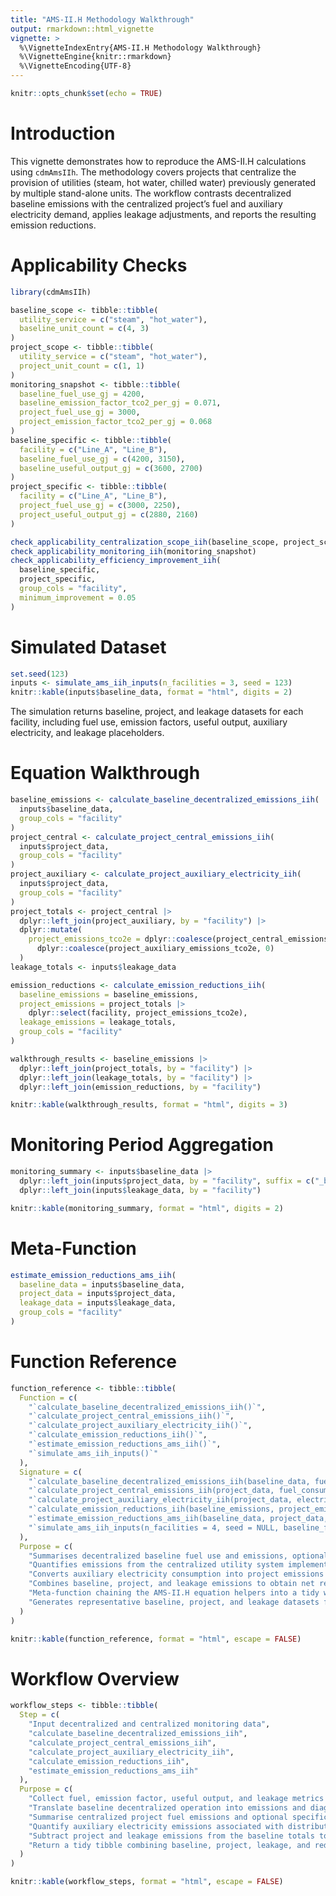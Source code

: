 ```yaml
---
title: "AMS-II.H Methodology Walkthrough"
output: rmarkdown::html_vignette
vignette: >
  %\VignetteIndexEntry{AMS-II.H Methodology Walkthrough}
  %\VignetteEngine{knitr::rmarkdown}
  %\VignetteEncoding{UTF-8}
---
```


```r
knitr::opts_chunk$set(echo = TRUE)
```

# Introduction

This vignette demonstrates how to reproduce the AMS-II.H calculations using
`cdmAmsIIh`. The methodology covers projects that centralize the provision of
utilities (steam, hot water, chilled water) previously generated by multiple
stand-alone units. The workflow contrasts decentralized baseline emissions with
the centralized project's fuel and auxiliary electricity demand, applies leakage
adjustments, and reports the resulting emission reductions.

# Applicability Checks

```r
library(cdmAmsIIh)

baseline_scope <- tibble::tibble(
  utility_service = c("steam", "hot_water"),
  baseline_unit_count = c(4, 3)
)
project_scope <- tibble::tibble(
  utility_service = c("steam", "hot_water"),
  project_unit_count = c(1, 1)
)
monitoring_snapshot <- tibble::tibble(
  baseline_fuel_use_gj = 4200,
  baseline_emission_factor_tco2_per_gj = 0.071,
  project_fuel_use_gj = 3000,
  project_emission_factor_tco2_per_gj = 0.068
)
baseline_specific <- tibble::tibble(
  facility = c("Line_A", "Line_B"),
  baseline_fuel_use_gj = c(4200, 3150),
  baseline_useful_output_gj = c(3600, 2700)
)
project_specific <- tibble::tibble(
  facility = c("Line_A", "Line_B"),
  project_fuel_use_gj = c(3000, 2250),
  project_useful_output_gj = c(2880, 2160)
)

check_applicability_centralization_scope_iih(baseline_scope, project_scope)
check_applicability_monitoring_iih(monitoring_snapshot)
check_applicability_efficiency_improvement_iih(
  baseline_specific,
  project_specific,
  group_cols = "facility",
  minimum_improvement = 0.05
)
```

# Simulated Dataset

```r
set.seed(123)
inputs <- simulate_ams_iih_inputs(n_facilities = 3, seed = 123)
knitr::kable(inputs$baseline_data, format = "html", digits = 2)
```

The simulation returns baseline, project, and leakage datasets for each
facility, including fuel use, emission factors, useful output, auxiliary
electricity, and leakage placeholders.

# Equation Walkthrough

```r
baseline_emissions <- calculate_baseline_decentralized_emissions_iih(
  inputs$baseline_data,
  group_cols = "facility"
)
project_central <- calculate_project_central_emissions_iih(
  inputs$project_data,
  group_cols = "facility"
)
project_auxiliary <- calculate_project_auxiliary_electricity_iih(
  inputs$project_data,
  group_cols = "facility"
)
project_totals <- project_central |>
  dplyr::left_join(project_auxiliary, by = "facility") |>
  dplyr::mutate(
    project_emissions_tco2e = dplyr::coalesce(project_central_emissions_tco2e, 0) +
      dplyr::coalesce(project_auxiliary_emissions_tco2e, 0)
  )
leakage_totals <- inputs$leakage_data

emission_reductions <- calculate_emission_reductions_iih(
  baseline_emissions = baseline_emissions,
  project_emissions = project_totals |>
    dplyr::select(facility, project_emissions_tco2e),
  leakage_emissions = leakage_totals,
  group_cols = "facility"
)

walkthrough_results <- baseline_emissions |>
  dplyr::left_join(project_totals, by = "facility") |>
  dplyr::left_join(leakage_totals, by = "facility") |>
  dplyr::left_join(emission_reductions, by = "facility")

knitr::kable(walkthrough_results, format = "html", digits = 3)
```

# Monitoring Period Aggregation

```r
monitoring_summary <- inputs$baseline_data |>
  dplyr::left_join(inputs$project_data, by = "facility", suffix = c("_baseline", "_project")) |>
  dplyr::left_join(inputs$leakage_data, by = "facility")

knitr::kable(monitoring_summary, format = "html", digits = 2)
```

# Meta-Function

```r
estimate_emission_reductions_ams_iih(
  baseline_data = inputs$baseline_data,
  project_data = inputs$project_data,
  leakage_data = inputs$leakage_data,
  group_cols = "facility"
)
```

# Function Reference

```r
function_reference <- tibble::tibble(
  Function = c(
    "`calculate_baseline_decentralized_emissions_iih()`",
    "`calculate_project_central_emissions_iih()`",
    "`calculate_project_auxiliary_electricity_iih()`",
    "`calculate_emission_reductions_iih()`",
    "`estimate_emission_reductions_ams_iih()`",
    "`simulate_ams_iih_inputs()`"
  ),
  Signature = c(
    "`calculate_baseline_decentralized_emissions_iih(baseline_data, fuel_consumption_col = \"baseline_fuel_use_gj\", emission_factor_col = \"baseline_emission_factor_tco2_per_gj\", useful_output_col = \"baseline_useful_output_gj\", group_cols = NULL, output_col = \"baseline_emissions_tco2e\", specific_energy_col = \"baseline_specific_energy_gj_per_gj\")`",
    "`calculate_project_central_emissions_iih(project_data, fuel_consumption_col = \"project_fuel_use_gj\", emission_factor_col = \"project_emission_factor_tco2_per_gj\", useful_output_col = \"project_useful_output_gj\", group_cols = NULL, output_col = \"project_central_emissions_tco2e\", specific_energy_col = \"project_specific_energy_gj_per_gj\")`",
    "`calculate_project_auxiliary_electricity_iih(project_data, electricity_consumption_col = \"project_auxiliary_electricity_mwh\", emission_factor_col = \"project_electricity_emission_factor_tco2_per_mwh\", group_cols = NULL, output_col = \"project_auxiliary_emissions_tco2e\")`",
    "`calculate_emission_reductions_iih(baseline_emissions, project_emissions, leakage_emissions = NULL, group_cols = NULL, output_col = \"emission_reductions_tco2e\")`",
    "`estimate_emission_reductions_ams_iih(baseline_data, project_data, leakage_data = NULL, group_cols = NULL, baseline_fuel_consumption_col = \"baseline_fuel_use_gj\", baseline_emission_factor_col = \"baseline_emission_factor_tco2_per_gj\", baseline_useful_output_col = \"baseline_useful_output_gj\", project_fuel_consumption_col = \"project_fuel_use_gj\", project_emission_factor_col = \"project_emission_factor_tco2_per_gj\", project_useful_output_col = \"project_useful_output_gj\", project_aux_electricity_col = \"project_auxiliary_electricity_mwh\", project_electricity_emission_factor_col = \"project_electricity_emission_factor_tco2_per_mwh\", leakage_col = \"leakage_emissions_tco2e\")`",
    "`simulate_ams_iih_inputs(n_facilities = 4, seed = NULL, baseline_fuel_mean = 4200, central_efficiency_gain = 0.35, electricity_intensity = 0.045, leakage_fraction = 0.02)`"
  ),
  Purpose = c(
    "Summarises decentralized baseline fuel use and emissions, optionally reporting specific energy.",
    "Quantifies emissions from the centralized utility system implemented by the project.",
    "Converts auxiliary electricity consumption into project emissions using grid factors.",
    "Combines baseline, project, and leakage emissions to obtain net reductions.",
    "Meta-function chaining the AMS-II.H equation helpers into a tidy workflow.",
    "Generates representative baseline, project, and leakage datasets for demonstrations and tests."
  )
)

knitr::kable(function_reference, format = "html", escape = FALSE)
```

# Workflow Overview

```r
workflow_steps <- tibble::tibble(
  Step = c(
    "Input decentralized and centralized monitoring data",
    "calculate_baseline_decentralized_emissions_iih",
    "calculate_project_central_emissions_iih",
    "calculate_project_auxiliary_electricity_iih",
    "calculate_emission_reductions_iih",
    "estimate_emission_reductions_ams_iih"
  ),
  Purpose = c(
    "Collect fuel, emission factor, useful output, and leakage metrics for each facility.",
    "Translate baseline decentralized operation into emissions and diagnostics.",
    "Summarise centralized project fuel emissions and optional specific energy.",
    "Quantify auxiliary electricity emissions associated with distribution equipment.",
    "Subtract project and leakage emissions from the baseline totals to obtain reductions.",
    "Return a tidy tibble combining baseline, project, leakage, and reduction metrics."
  )
)

knitr::kable(workflow_steps, format = "html", escape = FALSE)
```
